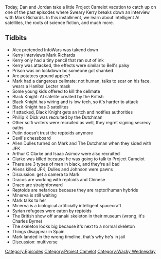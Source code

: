 {{Episode
    | title           = Big Skeletons and Pencil Ink
    | caption         = [https://knowledgefight.libsyn.com/knowledge-fight-big-skeletons-and-pencil-ink Listen to this episode on Libsyn]
    | episodeNumber   = 193
    | length          = 01:13:12
    | airDate         = August 15, 2018
    | episodeType     = [[:Category:Project Camelot|Project Camelot]], [[:Category:Wacky Wednesday|Wacky Wednesday]]
    | appearance      = [[Kerry Cassidy]], [[Mark Richards]], [[Black Knight]], [[Phillip K Dick]], [[The Dutchman]], [[Putin]], [[Allen Dulles]], [[Arthur C Clarke]], [[Isaac Asimov]], [[JFK]], [[Lyndon Johnson]], [[Charles Byrne]]
    | previousEpisode = [[192: August 10, 2018]]
    | nextEpisode     = [[194: February 22-24, 2009]]
}}

{{Stub}}

Today, Dan and Jordan take a little Project Camelot vacation to catch up on one of the past episodes where Sweary Kerry breaks down an interview with Mark Richards. In this installment, we learn about intelligent AI satellites, the roots of science fiction, and much more.

==Tidbits==

*Alex pretended InfoWars was takend down
*Kerry interviews Mark Richards
*Kerry only had a tiny pencil that ran out of ink
*Kerry was attacked, the effects were similar to Bell's palsy
*Prison was on lockdown bc someone got shanked
*Are potatoes ground apples?
*Mark had a dangerous cellmate: not human, talks to scar on his face, wears a Hanibal Lecter mask
*Some young kids offered to kill the cellmate
*Black Knight: AI satelite created by the British
*Black Knight has wiring and is low tech, so it's harder to attack
*Black Knight has 3 satellites
*If attacked, Black Knight gets an itch and notifies authorities
*Phillip K Dick was recruited by the Dutchman
*Other scifi writers were recruited as well, they regret signing secrecy oaths
*Putin doesn't trust the reptoids anymore
*Devil's chessboard
*Allen Dulles turned on Mark and The Dutchman when they sided with JFK
*Arthur C Clarke and Isaac Asimov were also recruited
*Clarke was killed because he was going to talk to Project Camelot
*There are 3 types of men in black, and they're all bad
*Aliens killed JFK, Dulles and Johnson were pawns
*Discussion: get a camera to Mark
*Dracos are working with reptoids  and Chinese
*Draco are straighforward
*Reptoids are nefarious because they are raptor/human hybrids
*Minerva is still waiting
*Mark talks to her
*Minerva is a biological artificially intelligent spacecraft
*Syrian refugees were eaten by reptoids
*The British show off ananaki skeleton in their museum (wrong, it's Charles Byrne)
*The skeleton looks big because it's next to a normal skeleton
*Things disappear in Spain
*Mark landed in the wrong timeline, that's why he's in jail
*Discussion: multiverse

[[Category:Episodes]]
[[Category:Project Camelot]]
[[Category:Wacky Wednesday]]
